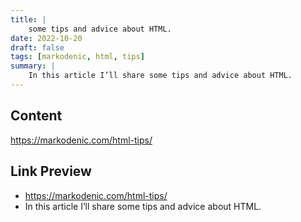 ```yaml
---
title: |
    some tips and advice about HTML.
date: 2022-10-20
draft: false
tags: [markodenic, html, tips]
summary: |
    In this article I’ll share some tips and advice about HTML.
---
```


## Content

https://markodenic.com/html-tips/

## Link Preview

- https://markodenic.com/html-tips/
- In this article I’ll share some tips and advice about HTML.
